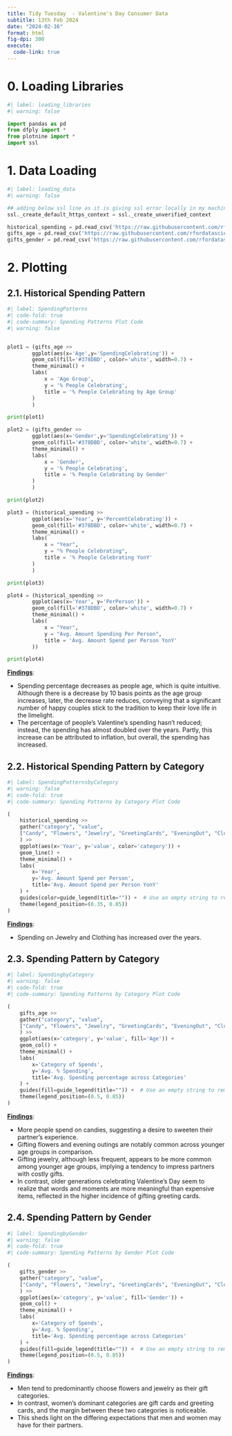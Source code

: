 ```yaml
---
title: Tidy Tuesday  - Valentine's Day Consumer Data
subtitle: 13th Feb 2024
date: "2024-02-16"
format: html
fig-dpi: 300
execute:
  code-link: true
---
```


# 0. Loading Libraries

```python
#| label: loading_libraries
#| warning: false

import pandas as pd
from dfply import *
from plotnine import *
import ssl
```

# 1. Data Loading

```python
#| label: loading_data
#| warning: false

## adding below ssl line as it is giving ssl error locally in my machine
ssl._create_default_https_context = ssl._create_unverified_context

historical_spending = pd.read_csv('https://raw.githubusercontent.com/rfordatascience/tidytuesday/master/data/2024/2024-02-13/historical_spending.csv')
gifts_age = pd.read_csv('https://raw.githubusercontent.com/rfordatascience/tidytuesday/master/data/2024/2024-02-13/gifts_age.csv')
gifts_gender = pd.read_csv('https://raw.githubusercontent.com/rfordatascience/tidytuesday/master/data/2024/2024-02-13/gifts_gender.csv')
```

# 2. Plotting

## 2.1. Historical Spending Pattern

```python
#| label: SpendingPatterns
#| code-fold: true
#| code-summary: Spending Patterns Plot Code
#| warning: false


plot1 = (gifts_age >> 
        ggplot(aes(x='Age',y='SpendingCelebrating')) + 
        geom_col(fill='#378DBD', color='white', width=0.7) +  
        theme_minimal() + 
        labs(
            x = 'Age Group',
            y = '% People Celebrating',
            title = '% People Celebrating by Age Group'
        )
        )

print(plot1)

plot2 = (gifts_gender >> 
        ggplot(aes(x='Gender',y='SpendingCelebrating')) + 
        geom_col(fill='#378DBD', color='white', width=0.7) +  
        theme_minimal() + 
        labs(
            x = 'Gender',
            y = '% People Celebrating',
            title = '% People Celebrating by Gender'
        )
        )

print(plot2)

plot3 = (historical_spending >>
        ggplot(aes(x='Year', y='PercentCelebrating')) +
        geom_col(fill='#378DBD', color='white', width=0.7) + 
        theme_minimal() + 
        labs(
            x = "Year",
            y = "% People Celebrating",
            title = '% People Celebrating YonY'
        )
        )

print(plot3)

plot4 = (historical_spending >>
        ggplot(aes(x='Year', y='PerPerson')) +
        geom_col(fill='#378DBD', color='white', width=0.7) + 
        theme_minimal() + 
        labs(
            x = "Year",
            y = "Avg. Amount Spending Per Person",
            title = 'Avg. Amount Spend per Person YonY'
        ))

print(plot4)


```

[**Findings**]{.underline}:

-   Spending percentage decreases as people age, which is quite intuitive. Although there is a decrease by 10 basis points as the age group increases, later, the decrease rate reduces, conveying that a significant number of happy couples stick to the tradition to keep their love life in the limelight.
-   The percentage of people's Valentine's spending hasn't reduced; instead, the spending has almost doubled over the years. Partly, this increase can be attributed to inflation, but overall, the spending has increased.

## 2.2. Historical Spending Pattern by Category

```python
#| label: SpendingPatternsbyCategory
#| warning: false
#| code-fold: true
#| code-summary: Spending Patterns by Category Plot Code 

(
    historical_spending >>
    gather("category", "value", 
    ["Candy", "Flowers", "Jewelry", "GreetingCards", "EveningOut", "Clothing", "GiftCards"]
    ) >> 
    ggplot(aes(x='Year', y='value', color='category')) + 
    geom_line() + 
    theme_minimal() + 
    labs(
        x='Year',
        y='Avg. Amount Spend per Person',
        title='Avg. Amount Spend per Person YonY'
    ) + 
    guides(color=guide_legend(title="")) +  # Use an empty string to remove the legend title
    theme(legend_position=(0.35, 0.85))
)

```

[**Findings**]{.underline}:

-   Spending on Jewelry and Clothing has increased over the years.


## 2.3. Spending Pattern by Category

```python
#| label: SpendingbyCategory
#| warning: false
#| code-fold: true
#| code-summary: Spending Patterns by Category Plot Code 

(
    gifts_age >>
    gather("category", "value", 
    ["Candy", "Flowers", "Jewelry", "GreetingCards", "EveningOut", "Clothing", "GiftCards"]
    ) >> 
    ggplot(aes(x='category', y='value', fill='Age')) + 
    geom_col() + 
    theme_minimal() + 
    labs(
        x='Category of Spends',
        y='Avg. % Spending',
        title='Avg. Spending percentage across Categories'
    ) + 
    guides(fill=guide_legend(title="")) +  # Use an empty string to remove the legend title
    theme(legend_position=(0.5, 0.85))
)

```

[**Findings**]{.underline}:

-   More people spend on candies, suggesting a desire to sweeten their partner's experience.
-   Gifting flowers and evening outings are notably common across younger age groups in comparison.
-   Gifting jewelry, although less frequent, appears to be more common among younger age groups, implying a tendency to impress partners with costly gifts.
-   In contrast, older generations celebrating Valentine's Day seem to realize that words and moments are more meaningful than expensive items, reflected in the higher incidence of gifting greeting cards.


## 2.4. Spending Pattern by Gender

```python
#| label: SpendingbyGender
#| warning: false
#| code-fold: true
#| code-summary: Spending Patterns by Gender Plot Code 

(
    gifts_gender >>
    gather("category", "value", 
    ["Candy", "Flowers", "Jewelry", "GreetingCards", "EveningOut", "Clothing", "GiftCards"]
    ) >> 
    ggplot(aes(x='category', y='value', fill='Gender')) + 
    geom_col() + 
    theme_minimal() + 
    labs(
        x='Category of Spends',
        y='Avg. % Spending',
        title='Avg. Spending percentage across Categories'
    ) + 
    guides(fill=guide_legend(title="")) +  # Use an empty string to remove the legend title
    theme(legend_position=(0.5, 0.85))
)

```

[**Findings**]{.underline}:

-   Men tend to predominantly choose flowers and jewelry as their gift categories.
-   In contrast, women's dominant categories are gift cards and greeting cards, and the margin between these two categories is noticeable.
-   This sheds light on the differing expectations that men and women may have for their partners.

```{=html}
<script src="https://giscus.app/client.js"
        data-repo="ArunKoundinya/TidyTuesday"
        data-repo-id="R_kgDOLS-XzA"
        data-category="General"
        data-category-id="DIC_kwDOLS-XzM4CdbG7"
        data-mapping="pathname"
        data-strict="0"
        data-reactions-enabled="1"
        data-emit-metadata="0"
        data-input-position="bottom"
        data-theme="dark_high_contrast"
        data-lang="en"
        crossorigin="anonymous"
        async>
</script>
```